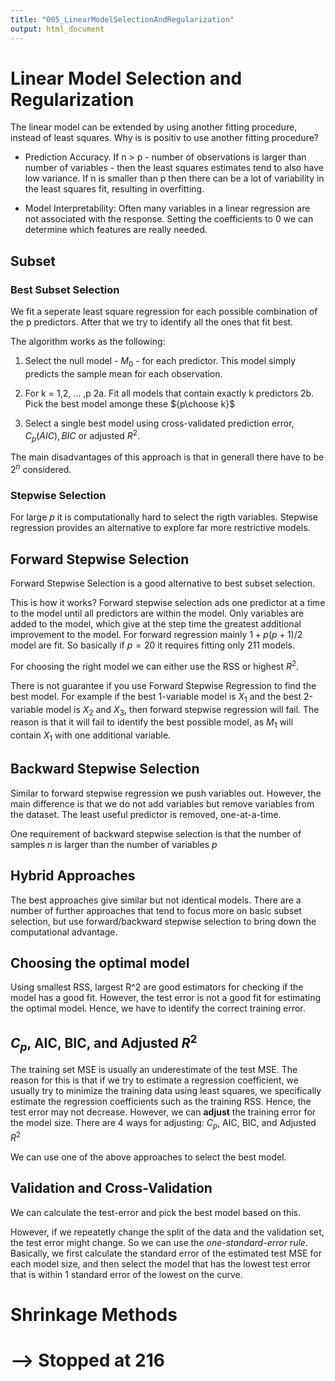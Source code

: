 ```yaml
---
title: "005_LinearModelSelectionAndRegularization"
output: html_document
---
```


# Linear Model Selection and Regularization

The linear model can be extended by using another fitting procedure, instead of least squares. Why is is positiv to use another fitting procedure?

* Prediction Accuracy. If n > p - number of observations is larger than number of variables - then the least squares estimates tend to also have low variance. If n is smaller than p then there can be a lot of variability in the least squares fit, resulting in overfitting. 

* Model Interpretability:  Often many variables in a linear regression are not associated with the response. Setting the coefficients to 0 we can determine which features are really needed. 

## Subset

### Best Subset Selection

We fit a seperate least square regression for each possible combination of the p predictors. After that we try to identify all the ones that fit best. 

The algorithm works as the following:

1. Select the null model - $M_0$ - for each predictor. This model simply predicts the sample mean for each observation.

2. For k = 1,2, ... ,p
2a. Fit all models that contain exactly k predictors
2b. Pick the best model amonge these ${p\choose k}$

3. Select a single best model using cross-validated prediction error, $C_p (AIC), BIC$ or adjusted $R^2$.

The main disadvantages of this approach is that in generall there have to be $2^n$ considered.

### Stepwise Selection

For large $p$ it is computationally hard to select the rigth variables. Stepwise regression provides an alternative to explore far more restrictive models.

## Forward Stepwise Selection
Forward Stepwise Selection is a good alternative to best subset selection. 

This is how it works? Forward stepwise selection ads one predictor at a time to the model until all predictors are within the model. Only variables are added to the model, which give at the step time the greatest additional improvement to the model. For forward regression mainly $1 + p(p+1)/2$ model are fit. So basically if $p=20$ it requires fitting only $211$ models. 

For choosing the right model we can either use the RSS or highest $R^2$. 

There is not guarantee if you use Forward Stepwise Regression to find the best model. For example if the best 1-variable model is $X_1$ and the best 2-variable model is $X_2$ and $X_3$, then forward stepwise regression will fail. The reason is that it will fail to identify the best possible model, as $M_1$ will contain $X_1$ with one additional variable. 

## Backward Stepwise Selection
Similar to forward stepwise regression we push variables out. However, the main difference is that we do not add variables but remove variables from the dataset. The least useful predictor is removed, one-at-a-time. 

One requirement of backward stepwise selection is that the number of samples $n$ is larger than the number of variables $p$

## Hybrid Approaches
The best approaches give similar but not identical models. There are a number of further approaches that tend to focus more on basic subset selection, but use forward/backward stepwise selection to bring down the computational advantage.

## Choosing the optimal model

Using smallest RSS, largest R^2 are good estimators for checking if the model has a good fit. However, the test error is not a good fit for estimating the optimal model. Hence, we have to identify the correct training error. 

## $C_p$, AIC, BIC, and Adjusted $R^2$

The training set MSE is usually an underestimate of the test MSE. The reason for this is that if we try to estimate a regression coefficient, we usually try to minimize the training data using least squares, we specifically estimate the regression coefficients such as the training RSS. Hence, the test error may not decrease. However, we can **adjust** the training error for the model size. There are 4 ways for adjusting:
$C_p$, AIC, BIC, and Adjusted $R^2$

We can use one of the above approaches to select the best model.

## Validation and Cross-Validation
We can  calculate the test-error and pick the best model based on this. 

However, if we repeatetly change the split of the data and the validation set, the test error might change. So we can use the *one-standard-error rule*. Basically, we first calculate the standard error of the estimated test MSE for each model size, and then select the model that has the lowest test error that is within 1 standard error of the lowest on the curve. 

# Shrinkage Methods


# --> Stopped at 216